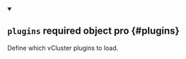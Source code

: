 
<details className="config-field" data-expandable="false" open>
<summary>

## `plugins` <span className="config-field-required" data-required="false">required</span> <span className="config-field-type">object</span> <span className="config-field-default"></span> <span className="config-field-enum"></span> <span data-pro="false" className="config-field-pro">pro</span> {#plugins}

Define which vCluster plugins to load.

</summary>



</details>
